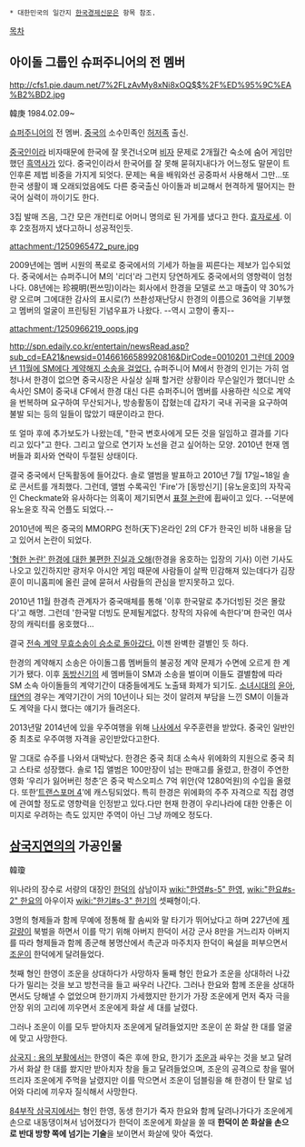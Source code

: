 * 대한민국의 일간지 [[한국경제신문]]은 항목 참조.

[[목차]]
== 아이돌 그룹인 슈퍼주니어의 전 멤버 ==
http://cfs1.pie.daum.net/7%2FLzAvMy8xNi8xOQ$$%2F%ED%95%9C%EA%B2%BD2.jpg

韓庚 1984.02.09~

[[슈퍼주니어]]의 전 멤버. [[중국]]의 소수민족인 [[허저족]] 출신.

[[중국인]]이라 비자때문에 한국에 잘 못건너오며 [[비자]] 문제로 2개월간 숙소에 숨어 게임만 했던 [[흑역사]]가 있다. 중국인이라서 한국어를 잘 못해 묻혀지내다가 어느정도 말문이 트인후론 제법 비중을 가지게 되엇다. 문제는 욕을 배워와선 공중파서 사용해서 그만...또 한국 생활이 꽤 오래되었음에도 다른 중국출신 아이돌과 비교해서 현격하게 떨어지는 한국어 실력이 까이기도 한다.

3집 발매 즈음, 그간 모은 개런티로 어머니 명의로 된 가게를 냈다고 한다. [[효자]]로세. 이후 2호점까지 냈다고하니 성공적인듯.

attachment:/1250965472_pure.jpg

2009년에는 멤버 시원의 폭로로 중국에서의 기세가 하늘을 찌른다는 제보가 입수되었다. 중국에서는 슈퍼주니어 M의 '리더'라 그런지 당연하게도 중국에서의 영향력이 엄청나다. 08년에는 珍視明(쩐쓰밍)이라는 회사에서 한경을 모델로 쓰고 매출이 약 30%가량 오르며 그에대한 감사의 표시로(?) 쓰촨성재난당시 한경의 이름으로 36억을 기부했고 멤버의 얼굴이 프린팅된 기념우표가 나왔다. --역시 고향이 좋지--

attachment:/1250966219_oops.jpg

[[http://spn.edaily.co.kr/entertain/newsRead.asp?sub_cd=EA21&newsid=01466166589920816&DirCode=0010201 그런데 2009년 11월에 SM에다 계약해지 소송을 걸었다.]] 슈퍼주니어 M에서 한경의 인기는 가히 엄청나서 한경이 없으면 중국시장은 사실상 실패 할거란 상황이라 무슨일인가 했더니만 소속사인 SM이 중국내 CF에서 한경 대신 다른 슈퍼주니어 멤버를 사용하란 식으로 계약을 번복하며 요구하여 무산되거나, 방송활동이 잡혔는데 갑자기 국내 귀국을 요구하여 불발 되는 등의 일들이 많았기 때문이라고 한다.

또 얼마 후에 추가보도가 나왔는데, "한국 변호사에게 모든 것을 일임하고 결과를 기다리고 있다"고 한다. 그리고 앞으로 연기자 노선을 걷고 싶어하는 모양. 2010년 현재 멤버들과 회사와 연락이 두절된 상태이다. 

결국 중국에서 단독활동에 들어갔다. 솔로 앨범을 발표하고 2010년 7월 17일~18일 솔로 콘서트를 개최했다. 그런데, 앨범 수록곡인 'Fire'가 [동방신기] [유노윤호]의 자작곡인 Checkmate와 유사하다는 의혹이 제기되면서 [http://www.youtube.com/watch?v=J1jzvB3JNME 표절 논란]에 휩싸이고 있다. --덕분에 유노윤호 작곡 언플도 되었다.--

2010년에 찍은 중국의 MMORPG 천하(天下)온라인 2의 CF가 한국인 비하 내용을 담고 있어서 논란이 되었다.

[http://news.nate.com/view/20101119n08677 '혐한 논란' 한경에 대한 불편한 진실과 오해](한경을 옹호하는 입장의 기사)
이런 기사도 나오고 있긴하지만 광저우 아시안 게임 때문에 사람들이 살짝 민감해져 있는데다가 김장훈이 미니홈피에 올린 글에 묻혀서 사람들의 관심을 받지못하고 있다.

2010년 11월 한경측 관계자가 중국매체를 통해 '이후 한국말로 추가더빙된 것은 몰랐다'고 해명. 그런데 '한국말 더빙도 문제될게없다. 창작의 자유에 속한다'며 한국인 여사장의 캐릭터를 옹호했다...

결국 [http://www.dcnews.in/etc_list.php?code=star&id=18977&curPage=&s_title=&s_body=&s_name=&s_que= 전속 계약 무효소송이 승소로 돌아갔다.] 이젠 완벽한 결별인 듯 하다.

한경의 계약해지 소송은 아이돌그룹 멤버들의 불공정 계약 문제가 수면에 오르게 한 계기가 됐다. 이후 [[동방신기]]의 세 멤버들이 SM과 소송을 벌이며 이들도 결별함에 따라 SM 소속 아이돌들의 계약기간이 대중들에게도 노출돼 화제가 되기도. [[소녀시대]]의 [[윤아]], [[태연]]의 경우는 계약기간이 거의 10년이나 되는 것이 알려져 부담을 느낀 SM이 이들과도 계약을 다시 했다는 얘기가 들려온다.

2013년말 2014년에 있을 우주여행을 위해 [[나사]]에서 우주훈련을 받았다. 중국인 일반인중 최초로 우주여행 자격을 공인받았다고한다.

말 그대로 슈주를 나와서 대박났다. 한경은 중국 최대 소속사 위에화의 지원으로 중국 최고 스타로 성장했다. 솔로 1집 앨범은 100만장이 넘는 판매고를 올렸고, 한경이 주연한 영화 ‘우리가 잃어버린 청춘’은 중국 박스오피스 7억 위안(약 1280억원)의 수입을 올렸다. 또한‘[[트랜스포머 4]]’에 캐스팅되었다. 특히 한경은 위에화의 주주 자격으로 직접 경영에 관여할 정도로 영향력을 인정받고 있다.다만 현재 한경이 우리나라에 대한 안좋은 이미지로 우려하는 측도 있지만 주역이 아닌 그냥 까메오 정도다.
== [[삼국지연의]]의 가공인물 ==
韓瓊

위나라의 장수로 서량의 대장인 [[한덕]]의 삼남이자 [[wiki:"한영#s-5" 한영]], [[wiki:"한요#s-2" 한요]]의 아우이자 [[wiki:"한기#s-3" 한기]]의 셋째형이;다.

3명의 형제들과 함께 무예에 정통해 활 솜씨와 말 타기가 뛰어났다고 하며 227년에 [[제갈량]]이 북벌을 하면서 이를 막기 위해 아버지 한덕이 서강 군사 8만을 거느리자 아버지를 따라 형제들과 함께 종군해 봉명산에서 촉군과 마주치자 한덕이 욕설을 퍼부으면서 [[조운]]이 한덕에게 달려들었다.

첫째 형인 한영이 조운을 상대하다가 사망하자 둘째 형인 한요가 조운을 상대하러 나갔다가 밀리는 것을 보고 방천극을 들고 싸우러 나간다. 그러나 한요와 함께 조운을 상대하면서도 당해낼 수 없었으며 한기까지 가세했지만 한기가 가장 조운에게 먼저 죽자 극을 안장 위의 고리에 끼우면서 조운에게 화살 세 대를 날렸다.

그러나 조운이 이를 모두 받아치자 조운에게 달려들었지만 조운이 쏜 화살 한 대를 얼굴에 맞고 사망한다.

[[삼국지 : 용의 부활]]에서는 한영이 죽은 후에 한요, 한기가 [[조운]]과 싸우는 것을 보고 달려가서 화살 한 대를 쐈지만 받아치자 창을 들고 달려들었으며, 조운의 공격으로 창을 떨어뜨리자 조운에게 주먹을 날렸지만 이를 막으면서 조운이 덤블링을 해 한경이 탄 말로 넘어와 다리에 끼우자 질식해서 사망한다.

[[84부작 삼국지]]에서는 형인 한영, 동생 한기가 죽자 한요와 함께 달려나가다가 조운에게 손으로 내동댕이쳐서 넘어졌다가 한덕이 조운에게 화살을 쏠 때 '''한덕이 쏜 화살을 손으로 반대 방향 쪽에 넘기는 기술'''을 보이면서 화살에 맞아 죽었다.
